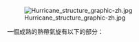 [[File:Hurricane_structure_graphic-zh.jpg|none]]

一個成熟的熱帶氣旋有以下的部分：
{{plainlist|
* '''地面低壓'''：熱帶氣旋的中心接近地面或海面部分是一個[[低壓區|低壓區]]。
* '''暖心'''：熱帶氣旋的暖濕空氣環繞着中心旋轉上升，過程中水氣凝結釋放大量潛熱，熱能在中心附近垂直分佈。
* '''中心密集雲層區'''：圍繞熱帶氣旋中心旋轉的密集雲層區，通常是由[[雷暴|雷暴]]產生的[[卷雲|卷雲]]。
* '''風眼'''：強烈的熱帶氣旋的環流中心是下沉氣流，將形成一個風眼。
* '''風眼牆'''（或稱'''眼壁'''）：包圍風眼的是圓桶狀的風眼牆，風眼牆內對流非常強烈，其雲層的高度在熱帶氣旋內通常是最高的，降水的強度和風力的強度在熱帶氣旋內也是最大的。
* '''螺旋雨帶'''：螺旋雨帶是繞着熱帶氣旋中心運動的雨雲和雷暴。
* '''外散環流'''：所有低壓系統均需要高空[[輻散|輻散]]以持續增強，熱帶氣旋的輻散從所有方向流出。
}}